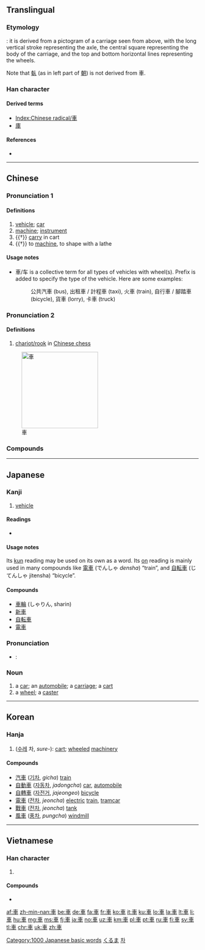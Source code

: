 {{also|车|倝}}
==Translingual==
{{stroke order|strokes=7}}
{{stroke order|type=animate}}

===Etymology===
{{liushu|i}}: it is derived from a pictogram of a carriage seen from above, with the long vertical stroke representing the axle, the central square representing the body of the carriage, and the top and bottom horizontal lines representing the wheels.

Note that [[倝]] (as in left part of [[朝]]) is not derived from 車.

===Han character===
{{Han char|rn=159|rad=車|as=00|sn=7|four=5000<sub>6</sub>|canj=十田十 (JWJ)}}

====Derived terms====
* [[Index:Chinese radical/車]]
* [[庫]]

====References====
* {{Han ref|kx=1239.010|dkj=38172|dj=1712.340|hdz=53511.010|uh=8ECA|ud=36554|bh=A8AE|bd=43182}}

----

==Chinese==
{{zh-forms|s=车}}

===Pronunciation 1===
{{zh-pron
|m=chē
|c=ce1
|mc=y
|oc=y
|h=pfs=chha
|mn=chhia
|w=1tsho
|ma=y
|cat=n,v
}}

====Definitions====
{{zh-hanzi}}

# [[vehicle]]; [[car]]
# [[machine]]; [[instrument]]
# {{†}} [[carry]] in cart
# {{†}} to [[machine]], to shape with a lathe

====Usage notes====
* 車/车 is a collective term for all types of vehicles with wheel(s). Prefix is added to specify the type of the vehicle. Here are some examples:
*: 公共汽車 (bus), 出租車 / 計程車 (taxi), 火車 (train), 自行車 / 腳踏車 (bicycle), 貨車 (lorry), 卡車 (truck)

===Pronunciation 2===
{{zh-pron
|m=jū
|c=geoi1
|h=pfs=ki
|mn=ki/ku
|w=1jy
|cat=n
}}

====Definitions====
{{zh-hanzi}}

# [[w:Chinese_chess#Chariot.2FRook|chariot/rook]] in [[w:Xiangqi|Chinese chess]]

[[Image:Xiangqi Chariot.png|200px|thumb|right|車]]

===Compounds===
{{der3
| {{zh-l|車把}}
| {{zh-l|車把勢}}
| {{zh-l|車幫}}
| {{zh-l|車廠}}
| {{zh-l|車場}}
| {{zh-l|車床}}
| {{zh-l|車次}}
| {{zh-l|車刀}}
| {{zh-l|車到山前必有路}}
| {{zh-l|車道}}
| {{zh-l|車道溝}}
| {{zh-l|車燈}}
| {{zh-l|車隊}}
| {{zh-l|車份兒}}
| {{zh-l|車夫}}
| {{zh-l|車工}}
| {{zh-l|車公里}}
| {{zh-l|車鉤}}
| {{zh-l|車軲轆}}
| {{zh-l|車軲轆話}}
| {{zh-l|車軲轆會}}
| {{zh-l|車禍}}
| {{zh-l|車技}}
| {{zh-l|車駕}}
| {{zh-l|車間}}
| {{zh-l|車間文學}}
| {{zh-l|車庫}}
| {{zh-l|車筐}}
| {{zh-l|車況}}
| {{zh-l|車老闆}}
| {{zh-l|車輛}}
| {{zh-l|車裂}}
| {{zh-l|車鈴}}
| {{zh-l|車流}}
| {{zh-l|車輪}}
| {{zh-l|車輪}}
| {{zh-l|車輪戰}}
| {{zh-l|車馬費}}
| {{zh-l|車門}}
| {{zh-l|車棚}}
| {{zh-l|車篷}}
| {{zh-l|車皮}}
| {{zh-l|車票}}
| {{zh-l|車前}}
| {{zh-l|車前子}}
| {{zh-l|車錢}}
| {{zh-l|車圈}}
| {{zh-l|車身}}
| {{zh-l|車手}}
| {{zh-l|車水馬龍}}
| {{zh-l|車速}}
| {{zh-l|車胎}}
| {{zh-l|車條}}
| {{zh-l|車頭}}
| {{zh-l|車瓦}}
| {{zh-l|車位}}
| {{zh-l|車廂}}
| {{zh-l|車箱}}
| {{zh-l|車削}}
| {{zh-l|車轅}}
| {{zh-l|車載鬥量}}
| {{zh-l|車閘}}
| {{zh-l|車站}}
| {{zh-l|車照}}
| {{zh-l|車轍}}
| {{zh-l|車軸}}
| {{zh-l|車主}}
| {{zh-l|車資}}
| {{zh-l|車子}}
| {{zh-l|車組}}
| {{zh-l|出租車}}
| {{zh-l|滑板車}}
| {{zh-l|滑行車}}
| {{zh-l|火車}}
| {{zh-l|機車}}
| {{zh-l|開車}}
| {{zh-l|摩托自行車}}
| {{zh-l|汽車}}
| {{zh-l|自行車}}
}}

{{zh-cat|Beginning}}

----

==Japanese==

===Kanji===
{{ja-kanji|grade=1}}

# [[vehicle]]

====Readings====
* {{ja-readings
|goon=[[しゃ]] (sha), [[こ]] (ko) {{qualifier|non-[[w:Jōyō kanji|Jōyō]] reading}}
|kanon=[[しゃ]] (sha), [[きょ]] (kyo) {{qualifier|non-[[w:Jōyō kanji|Jōyō]] reading}}
|kun=[[くるま]] (kuruma)}}

====Usage notes====
Its [[kun#Japanese|kun]] reading may be used on its own as a word. Its [[on#Japanese|on]] reading is mainly used in many compounds like [[電車]] (でんしゃ ''densha'') “train”, and [[自転車]] (じてんしゃ jitensha) “bicycle”.

====Compounds====
* [[車輪]] (しゃりん, sharin)
* [[新車]]
* [[自転車]]
* [[電車]]

===Pronunciation===
* {{ja-Common Accent}}: {{ja-accent-common|heiban|く|るま}}

===Noun===
{{ja-noun|くるま|count=台}}

# a [[car]]; an [[automobile]]; a [[carriage]]; a [[cart]]
# a [[wheel]]; a [[caster]]

[[Category:1000 Japanese basic words]]
[[Category:ja:Machines|くるま]]

----

==Korean==

===Hanja===
{{ko-hanja|hangeul=[[차]], [[거]]|eumhun=수레|rv=cha, geo|mr=ch'a, kŏ|y=cha, ke}}

# ([[수레]] 차, ''sure-''): [[cart]]; [[wheel]]ed [[machinery]]

====Compounds====
* [[汽車]] ([[기차]], ''gicha'') [[train]]
* [[自動車]] ([[자동차]], ''jadongcha'') [[car]], [[automobile]]
* [[自轉車]] ([[자전거]], ''jajeongeo'') [[bicycle]]
* [[電車]] ([[전차]], ''jeoncha'') [[electric]] [[train]], [[tramcar]]
* [[戰車]] ([[전차]], ''jeoncha'') [[tank]]
* [[風車]] ([[풍차]], ''pungcha'') [[windmill]]

[[Category:Hanja readings|차]]

----

==Vietnamese==

===Han character===
{{vi-hantu|[[xa]], [[xe]], [[xơ]], [[se]], [[xế]], [[thạch]]}}

# {{defn|lang=vi|sort=車00}}

====Compounds====
* {{l|vi|車踏|tr=xe đạp}}

[[Category:CJKV radicals| ]]

[[af:車]]
[[zh-min-nan:車]]
[[be:車]]
[[de:車]]
[[fa:車]]
[[fr:車]]
[[ko:車]]
[[it:車]]
[[ku:車]]
[[lo:車]]
[[la:車]]
[[lt:車]]
[[li:車]]
[[hu:車]]
[[mg:車]]
[[ms:車]]
[[fj:車]]
[[ja:車]]
[[no:車]]
[[uz:車]]
[[km:車]]
[[pl:車]]
[[pt:車]]
[[ru:車]]
[[fi:車]]
[[sv:車]]
[[tl:車]]
[[chr:車]]
[[uk:車]]
[[zh:車]]